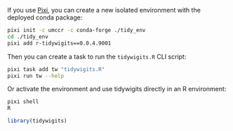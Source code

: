 If you use [Pixi](https://pixi.sh/), you can create a new isolated environment
with the deployed conda package:

```bash
pixi init -c umccr -c conda-forge ./tidy_env
cd ./tidy_env
pixi add r-tidywigits==0.0.4.9001
```

Then you can create a task to run the `tidywigits.R` CLI script:

```bash
pixi task add tw "tidywigits.R"
pixi run tw --help
```

Or activate the environment and use tidywigits directly in an R environment:

```bash
pixi shell
R
```

```r
library(tidywigits)
```
